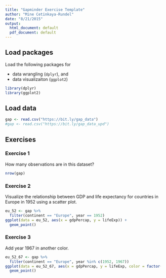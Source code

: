 ```yaml
---
title: "Gapminder Exercise Template"
author: "Mine Cetinkaya-Rundel"
date: "8/21/2015"
output:
  html_document: default
  pdf_document: default
---
```


## Load packages

Load the following packages for 

- data wrangling (`dplyr`), and 
- data visualizaiton (`ggplot2`)

```r
library(dplyr)
library(ggplot2)
```

## Load data

```r
gap <- read.csv("https://bit.ly/gap_data")
#gap <- read.csv("https://bit.ly/gap_data_upd")
```

## Exercises

### Exercise 1

How many observations are in this dataset?

```r
nrow(gap)
```

### Exercise 2

Visualize the relationship between GDP and life expectancy for 
countries in Europe in 1952 using a scatter plot.

```r
eu_52 <- gap %>%
  filter(continent == "Europe", year == 1952)
ggplot(data = eu_52, aes(x = gdpPercap, y = lifeExp)) +
  geom_point() 
```

### Exercise 3

Add year 1967 in another color.

```r
eu_52_67 <- gap %>%
  filter(continent == "Europe", year %in% c(1952, 1967))
ggplot(data = eu_52_67, aes(x = gdpPercap, y = lifeExp, color = factor(year))) +
  geom_point() 
```
